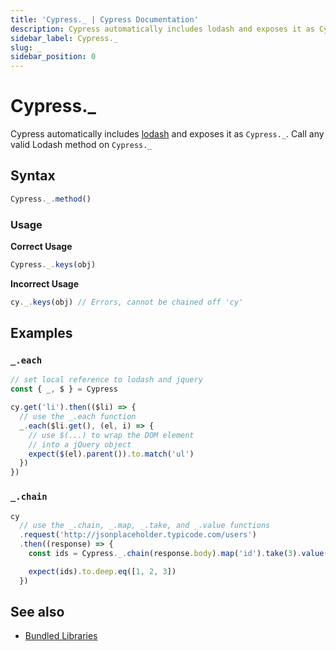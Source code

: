 ```yaml
---
title: 'Cypress._ | Cypress Documentation'
description: Cypress automatically includes lodash and exposes it as Cypress._.
sidebar_label: Cypress._
slug: _
sidebar_position: 0
---
```


<ProductHeading product="app" />

# Cypress.\_

Cypress automatically includes [lodash](https://lodash.com/) and exposes it as
`Cypress._`. Call any valid Lodash method on `Cypress._`

## Syntax

```javascript
Cypress._.method()
```

### Usage

<Icon name="check-circle" color="green" /> **Correct Usage**

```javascript
Cypress._.keys(obj)
```

<Icon name="exclamation-triangle" color="red" /> **Incorrect Usage**

```javascript
cy._.keys(obj) // Errors, cannot be chained off 'cy'
```

## Examples

### `_.each`

```javascript
// set local reference to lodash and jquery
const { _, $ } = Cypress

cy.get('li').then(($li) => {
  // use the _.each function
  _.each($li.get(), (el, i) => {
    // use $(...) to wrap the DOM element
    // into a jQuery object
    expect($(el).parent()).to.match('ul')
  })
})
```

### `_.chain`

```javascript
cy
  // use the _.chain, _.map, _.take, and _.value functions
  .request('http://jsonplaceholder.typicode.com/users')
  .then((response) => {
    const ids = Cypress._.chain(response.body).map('id').take(3).value()

    expect(ids).to.deep.eq([1, 2, 3])
  })
```

## See also

- [Bundled Libraries](/app/references/bundled-libraries)

